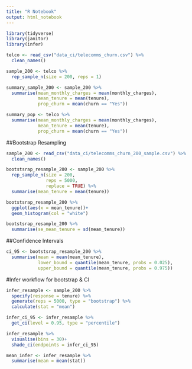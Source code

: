 ```yaml
---
title: "R Notebook"
output: html_notebook
---
```

```r
library(tidyverse)
library(janitor)
library(infer)

telco <- read_csv("data_ci/telecomms_churn.csv") %>% 
  clean_names()

sample_200 <- telco %>% 
  rep_sample_n(size = 200, reps = 1)

summary_sample_200 <- sample_200 %>% 
  summarise(mean_monthly_charges = mean(monthly_charges),
            mean_tenure = mean(tenure),
            prop_churn = mean(churn == "Yes"))
```

```r
summary_pop <- telco %>% 
  summarise(mean_monthly_charges = mean(monthly_charges),
            mean_tenure = mean(tenure),
            prop_churn = mean(churn == "Yes"))
```
##Bootstrap Resampling
```r
sample_200 <- read_csv("data_ci/telecomms_churn_200_sample.csv") %>%
  clean_names()
```
```r
bootstsrap_resample_200 <- sample_200 %>% 
  rep_sample_n(size = 200,
               reps = 5000,
               replace = TRUE) %>% 
  summarise(mean_tenure = mean(tenure))
```
```r
bootstsrap_resample_200 %>% 
  ggplot(aes(x = mean_tenure))+
  geom_histogram(col = "white")

bootstsrap_resample_200 %>% 
  summarise(se_mean_tenure = sd(mean_tenure))
```

##Confidence Intervals
```r
ci_95 <- bootstsrap_resample_200 %>% 
  summarise(mean = mean(mean_tenure),
            lower_bound = quantile(mean_tenure, probs = 0.025),
            upper_bound = quantile(mean_tenure, probs = 0.975))
```
#Infer workflow for bootstrap & CI

```r
infer_resample <- sample_200 %>% 
  specify(response = tenure) %>% 
  generate(reps = 5000, type = "bootstrap") %>% 
  calculate(stat = "mean")
```
```r
infer_ci_95 <- infer_resample %>% 
  get_ci(level = 0.95, type = "percentile")
```

```r
infer_resample %>% 
  visualise(bins = 30)+
  shade_ci(endpoints = infer_ci_95)
```
```r
mean_infer <- infer_resample %>% 
  summarise(mean = mean(stat))
```

